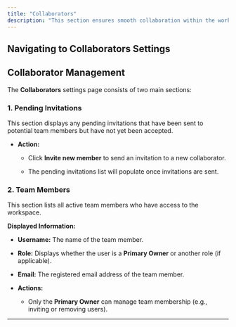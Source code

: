 ```yaml
---
title: "Collaborators"
description: "This section ensures smooth collaboration within the workspace."
---
```


## **Navigating to Collaborators Settings**

<Steps>
  <Step title="Log in to Bizmo.Chat." />

  <Step title="In the left-side navigation panel, locate the Settings section." />

  <Step title="Click on Collaborators to open the collaborators settings page." />
</Steps>

## **Collaborator Management**

The **Collaborators** settings page consists of two main sections:

### **1. Pending Invitations**

This section displays any pending invitations that have been sent to potential team members but have not yet been accepted.

* **Action:**

  * Click **Invite new member** to send an invitation to a new collaborator.

  * The pending invitations list will populate once invitations are sent.

### **2. Team Members**

This section lists all active team members who have access to the workspace.

**Displayed Information:**

* **Username:** The name of the team member.

* **Role:** Displays whether the user is a **Primary Owner** or another role (if applicable).

* **Email:** The registered email address of the team member.

* **Actions:**

  * Only the **Primary Owner** can manage team membership (e.g., inviting or removing users).

***